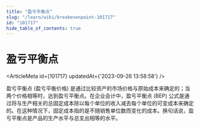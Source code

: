 ```yaml
---
title: "盈亏平衡点"
slug: "/learn/wiki/breakevenpoint-101717"
id: "101717"
hide_table_of_contents: true
---
```



# 盈亏平衡点

<ArticleMeta id={101717} updatedAt={'2023-09-26 13:58:58'} />
<div className='border-solid border-b border-t-0 my-4 border-[var(--ifm-color-gray-300)]' />

盈亏平衡点 (盈亏平衡价格) 是通过比较资产的市场价格与原始成本来确定的；当两个价格相等时，达到盈亏平衡点。在企业会计中，盈亏平衡点 (BEP) 公式是通过将与生产相关的总固定成本除以每个单位的收入减去每个单位的可变成本来确定的。在这种情况下，固定成本指的是不随销售单位数而变化的成本。换句话说，盈亏平衡点是产品的生产水平与总支出相等的水平。
